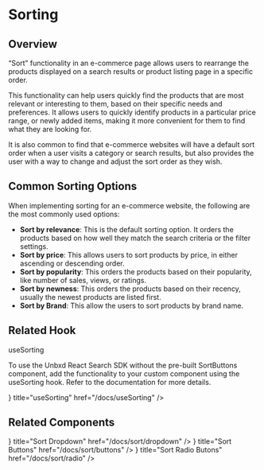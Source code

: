 

# Sorting

## Overview

“Sort” functionality in an e-commerce page allows users to rearrange the products displayed on a search results or product listing page in a specific order.

This functionality can help users quickly find the products that are most relevant or interesting to them, based on their specific needs and preferences. It allows users to quickly identify products in a particular price range, or newly added items, making it more convenient for them to find what they are looking for.

It is also common to find that e-commerce websites will have a default sort order when a user visits a category or search results, but also provides the user with a way to change and adjust the sort order as they wish.


## Common Sorting Options

When implementing sorting for an e-commerce website, the following are the most commonly used options:

- **Sort by relevance**: This is the default sorting option. It orders the products based on how well they match the search criteria or the filter settings.
- **Sort by price**: This allows users to sort products by price, in either ascending or descending order.
- **Sort by popularity**: This orders the products based on their popularity, like number of sales, views, or ratings.
- **Sort by newness**: This orders the products based on their recency, usually the newest products are listed first.
- **Sort by Brand**: This allow the users to sort products by brand name.


## Related Hook

<div style={{ marginTop: "1.5rem", fontSize: "20px", fontWeight: "600" }}>useSorting</div>

To use the Unbxd React Search SDK without the pre-built SortButtons component, add the functionality to your custom component using the useSorting hook. Refer to the documentation for more details.

<Cards>
	<Card icon={<HookIcon />} title="useSorting" href="/docs/useSorting" />
</Cards>


## Related Components

<Cards>
	<Card icon={<DropdownIcon />} title="Sort Dropdown" href="/docs/sort/dropdown" />
	<Card icon={<ButtonIcon />} title="Sort Buttons" href="/docs/sort/buttons" />
	<Card icon={<RadioButtonIcon />} title="Sort Radio Butons" href="/docs/sort/radio" />
</Cards>